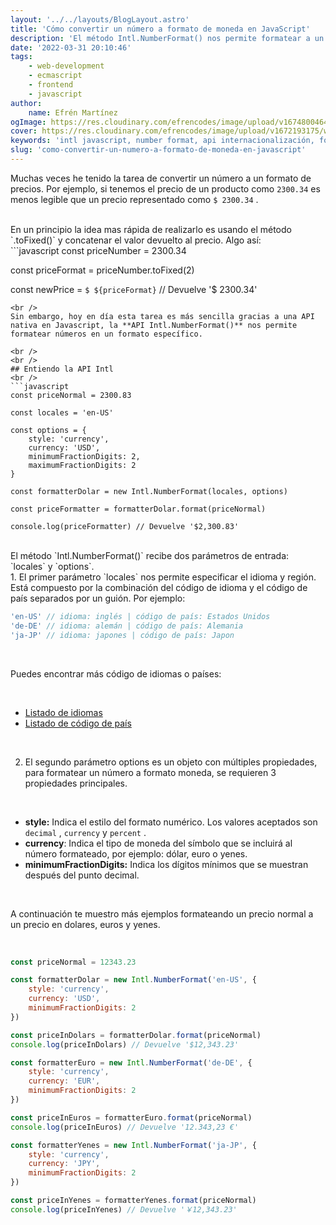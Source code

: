```yaml
---
layout: '../../layouts/BlogLayout.astro'
title: 'Cómo convertir un número a formato de moneda en JavaScript'
description: 'El método Intl.NumberFormat() nos permite formatear a un valor más legible.'
date: '2022-03-31 20:10:46'
tags:
    - web-development
    - ecmascript
    - frontend
    - javascript
author:
    name: Efrén Martínez
ogImage: https://res.cloudinary.com/efrencodes/image/upload/v1674800464/www.efrencodes.com/articulos/como-convertir-un-numero-a-formato-de-moneda-en-javascript/og-image.webp
cover: https://res.cloudinary.com/efrencodes/image/upload/v1672193175/www.efrencodes.com/tecnologies/javascript.svg
keywords: 'intl javascript, number format, api internacionalización, formatear precio'
slug: 'como-convertir-un-numero-a-formato-de-moneda-en-javascript'
---
```


Muchas veces he tenido la tarea de convertir un número a un formato de precios. Por ejemplo, si tenemos el precio de un producto como `2300.34` es menos legible que un precio representado como `$ 2300.34` .

<br />
En un principio la idea mas rápida de realizarlo es usando el método `.toFixed()`
y concatenar el valor devuelto al precio. Algo así:
<br />
```javascript const priceNumber = 2300.34

const priceFormat = priceNumber.toFixed(2)

const newPrice = `$ ${priceFormat}` // Devuelve '$ 2300.34'

````
<br />
Sin embargo, hoy en día esta tarea es más sencilla gracias a una API nativa en Javascript, la **API Intl.NumberFormat()** nos permite formatear números en un formato específico.

<br />
<br />
## Entiendo la API Intl
<br />
```javascript
const priceNormal = 2300.83

const locales = 'en-US'

const options = {
	style: 'currency',
	currency: 'USD',
	minimumFractionDigits: 2,
	maximumFractionDigits: 2
}

const formatterDolar = new Intl.NumberFormat(locales, options)

const priceFormatter = formatterDolar.format(priceNormal)

console.log(priceFormatter) // Devuelve '$2,300.83'
````

<br />
El método `Intl.NumberFormat()` recibe dos parámetros de entrada: `locales` y `options`.
<br />
1. El primer parámetro `locales` nos permite especificar el idioma y región. Está
compuesto por la combinación del código de idioma y el código de país separados por
un guión. Por ejemplo:

<br />

```javascript
'en-US' // idioma: inglés | código de país: Estados Unidos
'de-DE' // idioma: alemán | código de país: Alemania
'ja-JP' // idioma: japones | código de país: Japon
```

<br />

Puedes encontrar más código de idiomas o países:

<br />

-   [Listado de idiomas](https://www.w3schools.com/tags/ref_language_codes.asp)
-   [Listado de código de país](https://www.w3schools.com/tags/ref_country_codes.asp)

<br />

2. El segundo parámetro options es un objeto con múltiples propiedades, para formatear un número a formato moneda, se requieren 3 propiedades principales.

<br />

-   **style:** Indica el estilo del formato numérico. Los valores aceptados son `decimal` , `currency` y `percent` .
-   **currency**: Indica el tipo de moneda del símbolo que se incluirá al número formateado, por ejemplo: dólar, euro o yenes.
-   **minimumFractionDigits:** Indica los dígitos mínimos que se muestran después del punto decimal.

<br />

A continuación te muestro más ejemplos formateando un precio normal a un precio en dolares, euros y yenes.

<br />

```javascript
const priceNormal = 12343.23

const formatterDolar = new Intl.NumberFormat('en-US', {
	style: 'currency',
	currency: 'USD',
	minimumFractionDigits: 2
})

const priceInDolars = formatterDolar.format(priceNormal)
console.log(priceInDolars) // Devuelve '$12,343.23'

const formatterEuro = new Intl.NumberFormat('de-DE', {
	style: 'currency',
	currency: 'EUR',
	minimumFractionDigits: 2
})

const priceInEuros = formatterEuro.format(priceNormal)
console.log(priceInEuros) // Devuelve '12.343,23 €'

const formatterYenes = new Intl.NumberFormat('ja-JP', {
	style: 'currency',
	currency: 'JPY',
	minimumFractionDigits: 2
})

const priceInYenes = formatterYenes.format(priceNormal)
console.log(priceInYenes) // Devuelve '￥12,343.23'
```

<br />
<br />
<br />
